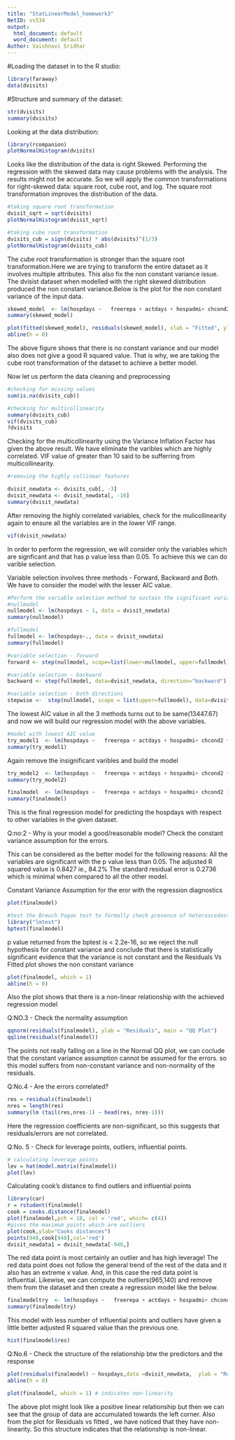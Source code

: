```yaml
---
title: "StatLinearModel_homework3"
NetID: vs534
output:
  html_document: default
  word_document: default
Author: Vaishnavi Sridhar
---
```


#Loading the dataset in to the R studio:
```r
library(faraway)
data(dvisits)
```
#Structure and summary of the dataset:
```r
str(dvisits)
summary(dvisits)
```
Looking at the data distribution:
```r
library(rcompanion)
plotNormalHistogram(dvisits)
```

Looks like the distribution of the data is right Skewed. Performing the regression with the skewed data may cause problems with the analysis. The results might not be accurate. So we will apply the common transformations for right-skewed data:  square root, cube root, and log.  The square root transformation improves the distribution of the data.

```r
#taking square root transformation
dvisit_sqrt = sqrt(dvisits)
plotNormalHistogram(dvisit_sqrt)
```
```r
#taking cube root transformation
dvisits_cub = sign(dvisits) * abs(dvisits)^(1/3)
plotNormalHistogram(dvisits_cub)
```

The cube root transformation is stronger than the square root transformation.Here we are trying to transform the entire dataset as it involves multiple attributes. This also fix the non constant variance issue. The dvisist dataset when modelled with the right skewed distribution produced the non constant variance.Below is the plot for the non constant variance of the input data.
```r
skewed_model  <- lm(hospdays ~   freerepa + actdays + hospadmi+ chcond2 +age , data = dvisits)
summary(skewed_model)

```
```r
plot(fitted(skewed_model), residuals(skewed_model), xlab = "Fitted", ylab = "Residuals")
abline(h = 0)
```

The above figure shows that there is no constant variance and our model also does not give a good R squared value. That is why, we are taking the cube root transformation of the dataset to achieve a better model.

Now let us perform the data cleaning and preprocessing
```r
#checking for missing values
sum(is.na(dvisits_cub))
```

```r
#checking for multicollinearity
summary(dvisits_cub)
vif(dvisits_cub)
?dvisits
```

Checking for the multicollinearity using the Variance Inflation Factor has given the above result. We have eliminate the varibles which are highly correlated. VIF value of greater than 10 said to be sufferring from multicollinearity.
```r
#removing the highly collinear features

dvisit_newdata <- dvisits_cub[, -3]
dvisit_newdata <- dvisit_newdata[, -16]
summary(dvisit_newdata)
```

After removing the highly correlated variables, check for the mulicollinearity again to ensure all the variables are in the lower VIF range.
```r
vif(dvisit_newdata)
```

In order to perform the regression, we will consider only the variables which are signficant and that has p value less than 0.05. To achieve this we can do varible selection.

Variable selection involves three methods - Forward, Backward and Both. We have to consider the model with the
lesser AIC value.

```r
#Perform the variable selection method to sustain the significant variables in the model
#nullmodel
nullmodel <- lm(hospdays ~ 1, data = dvisit_newdata)
summary(nullmodel)

#fullmodel
fullmodel <- lm(hospdays~., data = dvisit_newdata)
summary(fullmodel)
```
```r
#variable selection - forward
forward <- step(nullmodel, scope=list(lower=nullmodel, upper=fullmodel), direction="forward")
```

```r
#variable selection - backward
backward <- step(fullmodel, data=dvisit_newdata, direction="backward")
```

```r
#variable selection - both directions
stepwise <-  step(nullmodel, scope = list(upper=fullmodel), data=dvisit_newdata, direction="both")

```

The lowest AIC value in all the 3 methods turns out to be same(13447.67) and now we will build our regression model with the above variables.
```r
#model with lowest AIC value
try_model1  <- lm(hospdays ~   freerepa + actdays + hospadmi+ chcond2 +age+ nondocco+sex+prescrib , data = dvisit_newdata)
summary(try_model1)
```

Again remove the insignificant varibles and build the model
```r
try_model2  <- lm(hospdays ~   freerepa + actdays + hospadmi+ chcond2 +age+ nondocco+sex , data = dvisit_newdata)
summary(try_model2)
```
```r
finalmodel  <- lm(hospdays ~   freerepa + actdays + hospadmi+ chcond2 +age+ nondocco , data = dvisit_newdata)
summary(finalmodel)
```

This is the final regression model for predicting the hospdays with respect to other variables in the given dataset.

Q:no:2 - Why is your model a good/reasonable model? Check the constant variance assumption for the errors.

This can be considered as the better model for the following reasons:
  All the variables are significant with the p value less than 0.05.
  The adjusted R squared value is 0.8427 ie., 84.2%
  The standard residual error is 0.2736 which is minimal when compared to all the other model.

Constant Variance Assumption for the eror with the regression diagnostics
```r
plot(finalmodel)
```

```r
#test the Breuch Pagan test to formally check presence of heteroscedasticity
library("lmtest")
bptest(finalmodel)

```

p value returned from the bptest is < 2.2e-16, so we reject the null hypothesis for constant variance and conclude that there is statistically significant evidence that the variance is not constant and the Residuals Vs Fitted plot shows the non constant variance

```r
plot(finalmodel, which = 1)
abline(h = 0)
```


Also the plot shows that there is a non-linear relationship with the achieved regression model

Q:NO.3 - Check the normality assumption
```r
qqnorm(residuals(finalmodel), ylab = "Residuals", main = "QQ Plot")
qqline(residuals(finalmodel))
```


The points not really falling on a line in the Normal QQ plot, we can coclude that the constant variance assumption cannot be assumed for the errors. so this model suffers from non-constant variance and non-normality of the residuals. 

Q:No.4 - Are the errors correlated?
```r
res = residuals(finalmodel)
nres = length(res)
summary(lm (tail(res,nres-1) ~ head(res, nres-1)))
```

Here the regression coefficients are non-significant, so this suggests that residuals/errors are not correlated.

Q:No. 5 - Check for leverage points, outliers, influential points.

```r
# calculating leverage points
lev = hat(model.matrix(finalmodel))
plot(lev)
```
Calculating cook's distance to find outliers and influential points
```r
library(car)
r = rstudent(finalmodel)
cook = cooks.distance(finalmodel)
plot(finalmodel,pch = 18, col = 'red', which= c(4))
#gives the maximum points which are outliers
plot(cook,ylab="Cooks distances")
points(948,cook[948],col='red')
dvisit_newdata1 = dvisit_newdata[-948,]
```

The red data point is most certainly an outlier and has high leverage! The red data point does not follow the general trend of the rest of the data and it also has an extreme x value. And, in this case the red data point is influential. Likewise, we can compute the outliers(965,140) and remove them from the dataset and then create a regression model like the below. 


```r
finalmodeltry  <- lm(hospdays ~   freerepa + actdays + hospadmi+ chcond2 +age+ nondocco , data = dvisit_newdata1)
summary(finalmodeltry)
```


This model with less number of influential points and outliers have given a little better adjusted R squared value than the previous one.

```r
hist(finalmodel$res)
```


Q:No.6 - Check the structure of the relationship btw the predictors and the response

```r
plot(residuals(finalmodel) ~ hospdays,data =dvisit_newdata,  ylab = "Residuals")
abline(h = 0)

plot(finalmodel, which = 1) # indicates non-linearity
```

The above plot might look like a positive linear relationship but then we can see that the group of data are accumulated towards the left corner. Also from the plot for Residuals vs fitted , we have noticed that they have non-linearity. So this structure indicates that the relationship is non-linear.